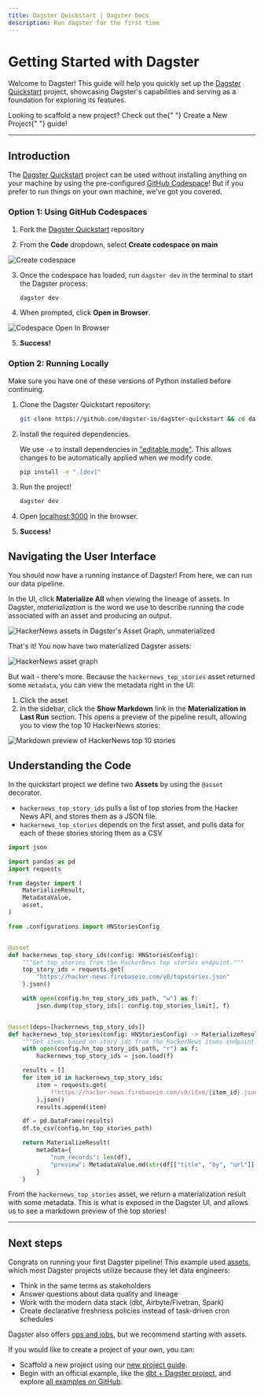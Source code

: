```yaml
---
title: Dagster Quickstart | Dagster Docs
description: Run dagster for the first time
---
```


# Getting Started with Dagster

Welcome to Dagster! This guide will help you quickly set up the [Dagster Quickstart](https://github.com/dagster-io/dagster-quickstart) project, showcasing Dagster's capabilities and serving as a foundation for exploring its features.

<Note>
  Looking to scaffold a new project? Check out the{" "}
  <Link href="/getting-started/create-new-project">Create a New Project</Link>{" "}
  guide!
</Note>

---

## Introduction

The [Dagster Quickstart](https://github.com/dagster-io/dagster-quickstart) project can be used without installing anything on your machine by using the pre-configured [GitHub Codespace](https://github.com/features/codespaces)! But if you prefer to run things on your own machine, we've got you covered.

<TabGroup>
<TabItem name="Option 1: Using GitHub Codespaces">

### Option 1: Using GitHub Codespaces

1. Fork the [Dagster Quickstart](https://github.com/dagster-io/dagster-quickstart) repository

2. From the **Code** dropdown, select **Create codespace on main**

<Image
width={400}
height={400}
alt="Create codespace"
src="/images/getting-started/quickstart/github-codespace-create.png"
/>

3. Once the codespace has loaded, run `dagster dev` in the terminal to start the Dagster process:

   ```bash
   dagster dev
   ```

4. When prompted, click **Open in Browser**.

<Image
width={400}
height={300}
alt="Codespace Open In Browser"
src="/images/getting-started/quickstart/github-codespace-open-in-browser.png"
/>

5. **Success!**

</TabItem>
<TabItem name="Option 2: Running Locally">

### Option 2: Running Locally

<DagsterVersion />

Make sure you have one of these versions of Python installed before continuing.

1. Clone the Dagster Quickstart repository:

   ```bash
   git clone https://github.com/dagster-io/dagster-quickstart && cd dagster-quickstart
   ```

2. Install the required dependencies.

   We use `-e` to install dependencies in ["editable mode"](https://pip.pypa.io/en/latest/topics/local-project-installs/#editable-installs). This allows changes to be automatically applied when we modify code.

   ```bash
   pip install -e ".[dev]"
   ```

3. Run the project!

   ```bash
   dagster dev
   ```

4. Open <a href="localhost:3000">localhost:3000</a> in the browser.

5. **Success!**

</TabItem>
</TabGroup>

## Navigating the User Interface

You should now have a running instance of Dagster! From here, we can run our data pipeline.

In the UI, click **Materialize All** when viewing the lineage of assets. In Dagster, _materialization_ is the word we use to describe running the code associated with an asset and producing an output.

<Image
alt="HackerNews assets in Dagster's Asset Graph, unmaterialized"
src="/images/getting-started/quickstart/quickstart-unmaterialized.png"
width={2000}
height={816}
/>

That's it! You now have two materialized Dagster assets:

<Image
alt="HackerNews asset graph"
src="/images/getting-started/quickstart/quickstart.png"
width={2000}
height={1956}
/>

But wait - there's more. Because the `hackernews_top_stories` asset returned some `metadata`, you can view the metadata right in the UI:

1. Click the asset
2. In the sidebar, click the **Show Markdown** link in the **Materialization in Last Run** section. This opens a preview of the pipeline result, allowing you to view the top 10 HackerNews stories:

<Image
alt="Markdown preview of HackerNews top 10 stories"
src="/images/getting-started/quickstart/hn-preview.png"
width={2000}
height={1754}
/>

## Understanding the Code

In the quickstart project we define two **Assets** by using the `@asset` decorator.

- `hackernews_top_story_ids` pulls a list of top stories from the Hacker News API, and stores them as a JSON file.
- `hackernews_top_stories` depends on the first asset, and pulls data for each of these stories storing them as a CSV

```python file=/getting-started/quickstart/assets.py
import json

import pandas as pd
import requests

from dagster import (
    MaterializeResult,
    MetadataValue,
    asset,
)

from .configurations import HNStoriesConfig


@asset
def hackernews_top_story_ids(config: HNStoriesConfig):
    """Get top stories from the HackerNews top stories endpoint."""
    top_story_ids = requests.get(
        "https://hacker-news.firebaseio.com/v0/topstories.json"
    ).json()

    with open(config.hn_top_story_ids_path, "w") as f:
        json.dump(top_story_ids[: config.top_stories_limit], f)


@asset(deps=[hackernews_top_story_ids])
def hackernews_top_stories(config: HNStoriesConfig) -> MaterializeResult:
    """Get items based on story ids from the HackerNews items endpoint."""
    with open(config.hn_top_story_ids_path, "r") as f:
        hackernews_top_story_ids = json.load(f)

    results = []
    for item_id in hackernews_top_story_ids:
        item = requests.get(
            f"https://hacker-news.firebaseio.com/v0/item/{item_id}.json"
        ).json()
        results.append(item)

    df = pd.DataFrame(results)
    df.to_csv(config.hn_top_stories_path)

    return MaterializeResult(
        metadata={
            "num_records": len(df),
            "preview": MetadataValue.md(str(df[["title", "by", "url"]].to_markdown())),
        }
    )
```

From the `hackernews_top_stories` asset, we return a materialization result with some metadata. This is what is exposed in the Dagster UI, and allows us to see a markdown preview of the top stories!

---

## Next steps

Congrats on running your first Dagster pipeline! This example used [assets](/tutorial), which most Dagster projects utilize because they let data engineers:

- Think in the same terms as stakeholders
- Answer questions about data quality and lineage
- Work with the modern data stack (dbt, Airbyte/Fivetran, Spark)
- Create declarative freshness policies instead of task-driven cron schedules

Dagster also offers [ops and jobs](/guides/dagster/intro-to-ops-jobs), but we recommend starting with assets.

If you would like to create a project of your own, you can:

- Scaffold a new project using our [new project guide](/getting-started/create-new-project).
- Begin with an official example, like the [dbt + Dagster project](/integrations/dbt/using-dbt-with-dagster), and explore [all examples on GitHub](https://github.com/dagster-io/dagster/tree/master/examples).
